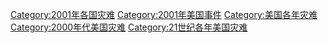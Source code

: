[[Category:2001年各国灾难|Category:2001年各国灾难]]
[[Category:2001年美国事件|Category:2001年美国事件]]
[[Category:美国各年灾难|Category:美国各年灾难]]
[[Category:2000年代美国灾难|Category:2000年代美国灾难]]
[[Category:21世纪各年美国灾难|Category:21世纪各年美国灾难]]